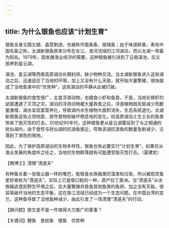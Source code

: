 ```yaml
---
---
---
```

title: 为什么银鱼也应该“计划生育”
---




银鱼全身又圆又细、晶莹剔透，也被称作面条鱼、玻璃鱼；由于味道鲜美，素有中国名鱼之称。太湖新银鱼原来分布在长江、淮河流域的江河湖泊，而以太湖一带最为知名。1979年，因发展渔业经济的需要，这种银鱼被引进到了云南滇池，后又放养到星云湖。

滇池、星云湖等西南高原湖泊长期封闭，缺少物种交流。当太湖新银鱼进入这些湖泊之后，迅速适应了当地的环境，加上又没有什么天敌，就开始大量繁殖，很快就成了当地鱼类中的“优势种”，这些湖泊的平静从此被打破。



太湖新银鱼的食性很广，主食浮游动物，也摄食小虾和鱼苗，于是，当地长臂虾的幼苗遭遇了灭顶之灾。湖泊的浮游动物被大量吞食之后，浮游植物因天敌减少而数量激增，湖水呈现富营养化，导致湖内水生植物大面积消失，生态系统退化。太湖新银鱼这些占领地盘、掠夺食物和破坏栖息地的变化，给高原湖泊土生土长的鱼类带来了毁灭性的打击。20世纪90年代，这种银鱼更从星云湖蔓延到了与之相通的抚仙湖内，由于食性与抚仙湖的抗浪鱼接近，导致该湖抗浪鱼的数量急剧减少，沦落到了濒危的境地。

因此，为了保护高原湖泊的生物多样性，银鱼也有必要实行“计划生育”，如果仅从渔业发展的角度听之任之，当地的生物群落就有可能遭受毁灭性打击。（夏建宏）





【微博士】清理“清道夫”

有种鱼长着一张吸尘器一样的嘴巴，能吸食水族箱里的藻类和垃圾，所以被观赏鱼爱好者称为“清道夫”。实际上它是吸口鲶的一种，原产拉丁美洲。当“清道夫”从水族箱逃逸到野生环境之后，会大量繁殖并吞食其他鱼类的鱼卵，加之没有天敌，很容易破坏当地的生态平衡，这在珠江流域已经成为一个生态问题。在中国台湾的宜兰，这种鱼导致了当地鱼种减少，由此引发了一场清理“清道夫”的行动。

【微问题】放生是不是一件值得大力推广的善事？

【关键词】鲤鱼　食蚊鱼　银鱼　优势种